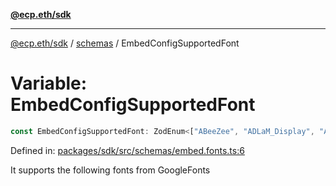 [**@ecp.eth/sdk**](/sdk-reference/index.mdx)

***

[@ecp.eth/sdk](/sdk-reference/index.mdx) / [schemas](/sdk-reference/schemas/index.mdx) / EmbedConfigSupportedFont

# Variable: EmbedConfigSupportedFont

```ts
const EmbedConfigSupportedFont: ZodEnum<["ABeeZee", "ADLaM_Display", "AR_One_Sans", "Abel", "Abhaya_Libre", "Aboreto", "Abril_Fatface", "Abyssinica_SIL", "Aclonica", "Acme", "Actor", "Adamina", "Advent_Pro", "Afacad", "Afacad_Flux"]>;
```

Defined in: [packages/sdk/src/schemas/embed.fonts.ts:6](https://github.com/ecp-eth/comments-monorepo/blob/main/packages/sdk/src/schemas/embed.fonts.ts#L6)

It supports the following fonts from GoogleFonts
